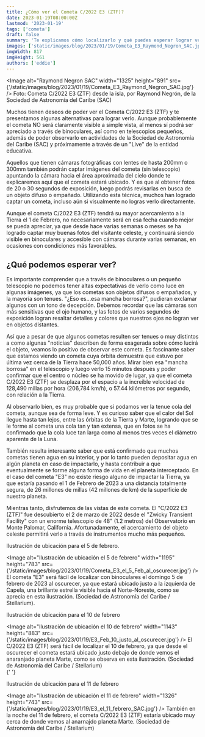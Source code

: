 ```yaml
---
title: ¿Cómo ver el Cometa C/2022 E3 (ZTF)?
date: 2023-01-19T08:00:00Z
lastmod: '2023-01-19'
tags: ['cometa']
draft: false
summary: 'Te explicamos cómo localizarlo y qué puedes esperar lograr ver'
images: ['static/images/blog/2023/01/19/Cometa_E3_Raymond_Negron_SAC.jpg']
imgWidth: 817
imgHeight: 561
authors: ['eddie']
---
```


<Image
  alt="Raymond Negron SAC"
  width="1325"
  height="891"
  src={'/static/images/blog/2023/01/19/Cometa_E3_Raymond_Negron_SAC.jpg'}
/>
<ImageCaption>
  Foto: Cometa C/2022 E3 (ZTF) desde la isla, por Raymond Negrón, de la Sociedad de Astronomía del
  Caribe (SAC)
</ImageCaption>

Muchos tienen deseos de poder ver el Cometa C/2022 E3 (ZTF) y te presentamos algunas alternativas para lograr verlo. Aunque probablemente el cometa NO será claramente visible a simple vista, al menos sí podrá ser apreciado a través de binoculares, así como en telescopios pequeños, además de poder observarlo en actividades de la Sociedad de Astronomía del Caribe (SAC) y próximamente a través de un "Live" de la entidad educativa.

Aquellos que tienen cámaras fotográficas con lentes de hasta 200mm o 300mm también podrán captar imágenes del cometa (sin telescopio) apuntando la cámara hacia el área aproximada del cielo donde te explicaremos aquí que el cometa estará ubicado. Y es que al obtener fotos de 20 o 30 segundos de exposición, luego podrás revisarlas en busca de un objeto difuso o empañado. Utilizando esta técnica, muchos han logrado captar un cometa, incluso aún si visualmente no logras verlo directamente.

Aunque el cometa C/2022 E3 (ZTF) tendrá su mayor acercamiento a la Tierra el 1 de Febrero, no necesariamente será en esa fecha cuando mejor se pueda apreciar, ya que desde hace varias semanas o meses se ha logrado captar muy buenas fotos del visitante celeste, y continuará siendo visible en binoculares y accesible con cámaras durante varias semanas, en ocasiones con condiciones más favorables.

## ¿Qué podemos esperar ver?

Es importante comprender que a través de binoculares o un pequeño telescopio no podemos tener altas expectativas de verlo como luce en algunas imágenes, ya que los cometas son objetos difusos o empañados, y la mayoría son tenues.
"¿Eso es...esa mancha borrosa?", pudieran exclamar algunos con un tono de decepción. Debemos recordar que las cámaras son más sensitivas que el ojo humano, y las fotos de varios segundos de exposición logran resaltar detalles y colores que nuestros ojos no logran ver en objetos distantes.

Así que a pesar de que algunos cometas resulten ser tenues o muy distintos a como algunas "noticias" describen de forma exagerada sobre cómo lucirá el objeto, veamos lo positivo de observar este cometa.
Es fascinante saber que estamos viendo un cometa cuya órbita demuestra que estuvo por última vez cerca de la Tierra hace 50,000 años. Mirar bien esa "mancha borrosa" en el telescopio y luego verlo 15 minutos después y poder confirmar que
el centro o núcleo se ha movido de lugar, ya que el cometa C/2022 E3 (ZTF) se desplaza por el espacio a la increíble velocidad de 128,490 millas por hora (206,784 km/h), o 57.44 kilómetros por segundo, con relación a la Tierra.

Al observarlo bien, es muy probable que sí podamos ver la tenue cola del cometa, aunque sea de forma leve. Y es curioso saber que el calor del Sol llegue hasta tan lejos, entre las órbitas de la Tierra y Marte, logrando que se le forme al cometa una cola tan y tan extensa,
que en fotos se ha confirmado que la cola luce tan larga como al menos tres veces el diámetro aparente de la Luna.

También resulta interesante saber que está confirmado que muchos cometas tienen agua en su interior, y por lo tanto pueden depositar agua en algún planeta en caso de impactarlo, y hasta contribuir a que eventualmente se forme alguna forma de vida en el
planeta interceptado. En el caso del cometa "E3" no existe riesgo alguno de impactar la Tierra, ya que estaría pasando el 1 de Febrero de 2023 a una distancia totalmente segura, de 26 millones de millas (42 millones de km) de la superficie de nuestro planeta.

Mientras tanto, disfrutemos de las vistas de este cometa. El "C/2022 E3 (ZTF)" fue descubierto el 2 de marzo de 2022 desde el "Zwicky Transient Facility" con un enorme telescopio de 48" (1.2 metros) del Observatorio en Monte Palomar, California. Afortunadamente, el acercamiento del objeto celeste permitirá verlo a través de instrumentos mucho más pequeños.

Ilustración de ubicación para el 5 de febrero.

<Image
  alt="Ilustración de ubicación el 5 de febrero"
  width="1195"
  height="783"
  src={'/static/images/blog/2023/01/19/Cometa_E3_el_5_Feb_al_oscurecer.jpg'}
/>
<ImageCaption>
  El cometa "E3" será fácil de localizar con binoculares el domingo 5 de febrero de 2023 al
  oscurecer, ya que estará ubicado justo a la izquierda de Capela, una brillante estrella visible
  hacia el Norte-Noreste, como se aprecia en esta ilustración. (Sociedad de Astronomía del Caribe /
  Stellarium).
</ImageCaption>
<br />

Ilustración de ubicación para el 10 de febrero

<Image
  alt="Ilustración de ubicación el 10 de febrero"
  width="1143"
  height="883"
  src={'/static/images/blog/2023/01/19/E3_Feb_10_justo_al_oscurecer.jpg'}
/>
<ImageCaption>
  El C/2022 E3 (ZTF) será fácil de localizar el 10 de febrero, ya que desde el oscurecer el cometa
  estará ubicado justo debajo de donde vemos el anaranjado planeta Marte, como se observa en esta
  ilustración. (Sociedad de Astronomía del Caribe / Stellarium)
</ImageCaption>
<br />{' '}

Ilustración de ubicación para el 11 de febrero

<Image
  alt="Ilustración de ubicación el 11 de febrero"
  width="1326"
  height="743"
  src={'/static/images/blog/2023/01/19/E3_el_11_febrero_SAC.jpg'}
/>
<ImageCaption>
  También en la noche del 11 de febrero, el cometa C/2022 E3 (ZTF) estaría ubicado muy cerca de
  donde vemos al anarnajdo planeta Marte. (Sociedad de Astronomía del Caribe / Stellarium)
</ImageCaption>

